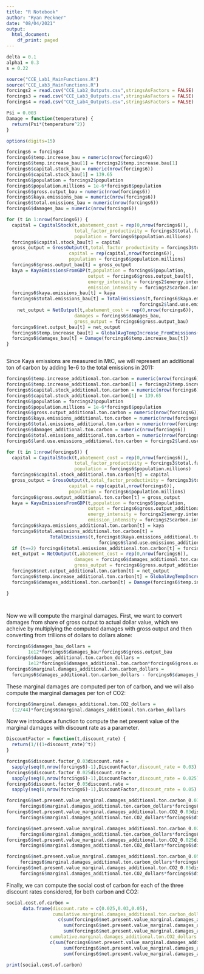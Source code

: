 ```yaml
---
title: "R Notebook"
author: "Ryan Peckner"
date: "08/04/2021"
output:
  html_document:
    df_print: paged
---
```


```r

delta = 0.1
alpha1 = 0.3
s = 0.22

source("CCE_Lab1_MainFunctions.R")
source("CCE_Lab3_MainFunctions.R")
forcings2 = read.csv("CCE_Lab2_Outputs.csv",stringsAsFactors = FALSE)
forcings3 = read.csv("CCE_Lab3_Outputs.csv",stringsAsFactors = FALSE)
forcings4 = read.csv("CCE_Lab4_Outputs.csv",stringsAsFactors = FALSE)

Psi = 0.003
Damage = function(temperature) {
  return(Psi*(temperature^2))
}

options(digits=15)

forcings6 = forcings4
forcings6$temp.increase_bau = numeric(nrow(forcings6))
forcings6$temp.increase_bau[1] = forcings2$temp.increase.bau[1]
forcings6$capital.stock_bau = numeric(nrow(forcings6))
forcings6$capital.stock_bau[1] = 139.65
forcings6$population = forcings2$population
forcings6$population.millions = 1e-6*forcings6$population
forcings6$gross.output_bau = numeric(nrow(forcings6))
forcings6$kaya.emissions_bau = numeric(nrow(forcings6))
forcings6$total.emissions_bau = numeric(nrow(forcings6))
forcings6$damages_bau = numeric(nrow(forcings6))

for (t in 1:nrow(forcings6)) {
  capital = CapitalStock(t,abatement_cost = rep(0,nrow(forcings6)),
                         total_factor_productivity = forcings3$total.factor.productivity,
                         population = forcings6$population.millions)
  forcings6$capital.stock_bau[t] = capital
  gross_output = GrossOutput(t,total_factor_productivity = forcings3$total.factor.productivity,
                       capital = rep(capital,nrow(forcings6)),
                       population = forcings6$population.millions)
  forcings6$gross.output_bau[t] = gross_output
  kaya = KayaEmissionsFromGDP(t,population = forcings6$population,
                              output = forcings6$gross.output_bau[t],
                              energy_intensity = forcings2$energy.intensity,
                              emission_intensity = forcings2$carbon.intensity)
  forcings6$kaya.emissions_bau[t] = kaya
  forcings6$total.emissions_bau[t] = TotalEmissions(t,forcings6$kaya.emissions_bau,
                                                 forcings2$land.use.emissions)
    net_output = NetOutput(t,abatement_cost = rep(0,nrow(forcings6)),
                         damages = forcings6$damages_bau,
                         gross_output = forcings6$gross.output_bau)
  forcings6$net.output_bau[t] = net_output
  forcings6$temp.increase_bau[t] = GlobalAvgTempIncrease_FromEmissions(t,forcings6$total.emissions_bau)
  forcings6$damages_bau[t] = Damage(forcings6$temp.increase_bau[t])
}



```

Since Kaya emissions are measured in MtC, we will represent an additional ton of carbon by adding 1e-6 to the total emissions in 2011:

```r

forcings6$temp.increase_additional.ton.carbon = numeric(nrow(forcings6))
forcings6$temp.increase_additional.ton.carbon[1] = forcings2$temp.increase.bau[1]
forcings6$capital.stock_additional.ton.carbon = numeric(nrow(forcings6))
forcings6$capital.stock_additional.ton.carbon[1] = 139.65
forcings6$population = forcings2$population
forcings6$population.millions = 1e-6*forcings6$population
forcings6$gross.output_additional.ton.carbon = numeric(nrow(forcings6))
forcings6$kaya.emissions_additional.ton.carbon = numeric(nrow(forcings6))
forcings6$total.emissions_additional.ton.carbon = numeric(nrow(forcings6))
forcings6$damages_additional.ton.carbon = numeric(nrow(forcings6))
forcings6$total.emissions_additional.ton.carbon = numeric(nrow(forcings6))
forcings6$land.use.emissions_additional.ton.carbon = forcings2$land.use.emissions

for (t in 1:nrow(forcings6)) {
  capital = CapitalStock(t,abatement_cost = rep(0,nrow(forcings6)),
                         total_factor_productivity = forcings3$total.factor.productivity,
                         population = forcings6$population.millions)
  forcings6$capital.stock_additional.ton.carbon[t] = capital
  gross_output = GrossOutput(t,total_factor_productivity = forcings3$total.factor.productivity,
                       capital = rep(capital,nrow(forcings6)),
                       population = forcings6$population.millions)
  forcings6$gross.output_additional.ton.carbon[t] = gross_output
  kaya = KayaEmissionsFromGDP(t,population = forcings6$population,
                              output = forcings6$gross.output_additional.ton.carbon[t],
                              energy_intensity = forcings2$energy.intensity,
                              emission_intensity = forcings2$carbon.intensity)
  forcings6$kaya.emissions_additional.ton.carbon[t] = kaya
  forcings6$total.emissions_additional.ton.carbon[t] =  
                TotalEmissions(t,forcings6$kaya.emissions_additional.ton.carbon,
                                  forcings6$land.use.emissions_additional.ton.carbon)
  if (t==2) forcings6$total.emissions_additional.ton.carbon[t] = forcings6$total.emissions_additional.ton.carbon[t] + 1e-6
  net_output = NetOutput(t,abatement_cost = rep(0,nrow(forcings6)),
                         damages = forcings6$damages_additional.ton.carbon,
                         gross_output = forcings6$gross.output_additional.ton.carbon)
  forcings6$net.output_additional.ton.carbon[t] = net_output
  forcings6$temp.increase_additional.ton.carbon[t] = GlobalAvgTempIncrease_FromEmissions(t,forcings6$total.emissions_additional.ton.carbon)
  forcings6$damages_additional.ton.carbon[t] = Damage(forcings6$temp.increase_additional.ton.carbon[t])

}

    

```

Now we will compute the marginal damages. First, we want to convert damages from share of gross output to actual dollar value, which we acheive by multiplying the computed damages with gross output and then converting from trillions of dollars to dollars alone:

```r

forcings6$damages_bau_dollars = 
        1e12*forcings6$damages_bau*forcings6$gross.output_bau
forcings6$damages_additional.ton.carbon_dollars = 
        1e12*forcings6$damages_additional.ton.carbon*forcings6$gross.output_additional.ton.carbon
forcings6$marginal.damages_additional.ton.carbon_dollars = 
  forcings6$damages_additional.ton.carbon_dollars - forcings6$damages_bau_dollars

```

These marginal damages are computed per ton of carbon, and we will also compute the marginal damages per ton of CO2:

```r

forcings6$marginal.damages_additional.ton.CO2_dollars = 
  (12/44)*forcings6$marginal.damages_additional.ton.carbon_dollars 

```

Now we introduce a function to compute the net present value of the marginal damages with discount rate as a parameter.

```r

DiscountFactor = function(t,discount_rate) {
  return(1/((1+discount_rate)^t))
}

forcings6$discount.factor_0.03discount.rate = 
  sapply(seq(0,nrow(forcings6)-1),DiscountFactor,discount_rate = 0.03)
forcings6$discount.factor_0.025discount.rate = 
  sapply(seq(0,nrow(forcings6)-1),DiscountFactor,discount_rate = 0.025)
forcings6$discount.factor_0.05discount.rate = 
  sapply(seq(0,nrow(forcings6)-1),DiscountFactor,discount_rate = 0.05)

forcings6$net.present.value_marginal.damages_additional.ton.carbon_0.03discount.rate = 
     forcings6$marginal.damages_additional.ton.carbon_dollars*forcings6$discount.factor_0.03discount.rate
forcings6$net.present.value_marginal.damages_additional.ton.CO2_0.03discount.rate = 
     forcings6$marginal.damages_additional.ton.CO2_dollars*forcings6$discount.factor_0.03discount.rate

forcings6$net.present.value_marginal.damages_additional.ton.carbon_0.025discount.rate = 
     forcings6$marginal.damages_additional.ton.carbon_dollars*forcings6$discount.factor_0.025discount.rate
forcings6$net.present.value_marginal.damages_additional.ton.CO2_0.025discount.rate = 
     forcings6$marginal.damages_additional.ton.CO2_dollars*forcings6$discount.factor_0.025discount.rate

forcings6$net.present.value_marginal.damages_additional.ton.carbon_0.05discount.rate = 
     forcings6$marginal.damages_additional.ton.carbon_dollars*forcings6$discount.factor_0.05discount.rate
forcings6$net.present.value_marginal.damages_additional.ton.CO2_0.05discount.rate = 
     forcings6$marginal.damages_additional.ton.CO2_dollars*forcings6$discount.factor_0.05discount.rate

```

Finally, we can compute the social cost of carbon for each of the three discount rates considered, for both carbon and CO2:

```r

social.cost.of.carbon = 
      data.frame(discount.rate = c(0.025,0.03,0.05),
                 cumulative.marginal.damages_additional.ton.carbon_dollars = 
                   c(sum(forcings6$net.present.value_marginal.damages_additional.ton.carbon_0.025discount.rate),
                     sum(forcings6$net.present.value_marginal.damages_additional.ton.carbon_0.03discount.rate),
                     sum(forcings6$net.present.value_marginal.damages_additional.ton.carbon_0.05discount.rate)),
                cumulative.marginal.damages_additional.ton.CO2_dollars = 
                c(sum(forcings6$net.present.value_marginal.damages_additional.ton.CO2_0.025discount.rate),
                     sum(forcings6$net.present.value_marginal.damages_additional.ton.CO2_0.03discount.rate),
                     sum(forcings6$net.present.value_marginal.damages_additional.ton.CO2_0.05discount.rate))  )

print(social.cost.of.carbon)


```